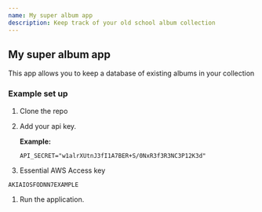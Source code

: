 ```yaml
---
name: My super album app
description: Keep track of your old school album collection
---
```


## My super album app

This app allows you to keep a database of existing albums in your collection

### Example set up

1. Clone the repo
1. Add your api key.

   **Example:**

   ```
   API_SECRET="w1alrXUtnJ3fI1A7BER+S/0NxR3f3R3NC3P12K3d"
   ```
1. Essential AWS Access key
```
AKIAIOSFODNN7EXAMPLE
```

1. Run the application.

